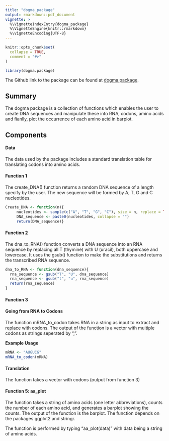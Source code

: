 ```yaml
---
title: "dogma_package"
output: rmarkdown::pdf_document
vignette: >
  %\VignetteIndexEntry{dogma_package}
  %\VignetteEngine{knitr::rmarkdown}
  %\VignetteEncoding{UTF-8}
---
```


```r
knitr::opts_chunk$set(
  collapse = TRUE,
  comment = "#>"
)
```

```r
library(dogma.package)
```


The Github link to the package can be found at [dogma.package](https://github.com/rforbiodatascience25/group_24_package).

## Summary

The dogma package is a collection of functions which enables the user to create DNA sequences and manipulate these into RNA, codons, amino acids and fianlly, plot the occurrence of each amino acid in barplot. 

## Components

#### Data

The data used by the package includes a standard translation table for translating codons into amino acids.


#### Function 1
The create_DNA() function returns a random DNA sequence of a length specify by the user. The new sequence will be formed by A, T, G and C nucleotides.
```r
Create_DNA <- function(n){
     nucleotides <- sample(c("A", "T", "G", "C"), size = n, replace = TRUE)
     DNA_sequence <- paste0(nucleotides, collapse = "")
     return(DNA_sequence)}
```


#### Function 2

The dna_to_RNA() function converts a DNA sequence into an RNA sequence by replacing all T (thymine) with U (uracil), both uppercase and lowercase. It uses the gsub() function to make the substitutions and returns the transcribed RNA sequence.

```r

dna_to_RNA <- function(dna_sequence){
  rna_sequence <- gsub("T", "U", dna_sequence)
  rna_sequence <- gsub("t", "u", rna_sequence)
  return(rna_sequence)
}

```


#### Function 3

#### Going from RNA to Codons

The function mRNA_to_codon takes RNA in a string as input to extract and replace with codons. The output of the function is a vector with multiple codons as strings seperated by ",".

**Example Usage**
```r
mRNA <- "AUGUCG"
mRNA_to_codon(mRNA)
```

#### Translation

The function takes a vector with codons (output from function 3)

#### Function 5: aa_plot

The function takes a string of amino acids (one letter abbreviations), counts the number of each amino acid, and generates a barplot showing the counts. The output of the function is the barplot. The function depends on the packages ggplot2 and stringr.

The function is performed by typing "aa_plot(data)" with data being a string of amino acids.

